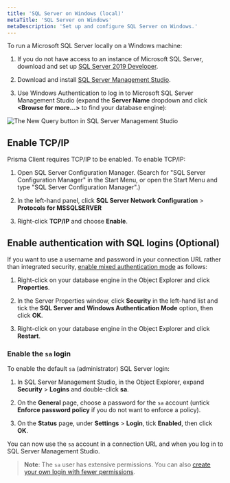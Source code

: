 ```yaml
---
title: 'SQL Server on Windows (local)'
metaTitle: 'SQL Server on Windows'
metaDescription: 'Set up and configure SQL Server on Windows.'
---
```


<TopBlock>

To run a Microsoft SQL Server locally on a Windows machine:

1. If you do not have access to an instance of Microsoft SQL Server, download and set up [SQL Server 2019 Developer](https://www.microsoft.com/en-us/sql-server/sql-server-downloads).

1. Download and install [SQL Server Management Studio](https://learn.microsoft.com/en-us/sql/ssms/download-sql-server-management-studio-ssms?view=sql-server-ver15).

1. Use Windows Authentication to log in to Microsoft SQL Server Management Studio (expand the **Server Name** dropdown and click **&lt;Browse for more...&gt;** to find your database engine):

![The New Query button in SQL Server Management Studio](/img/orm/connect-sql-server.png)

</TopBlock>

## Enable TCP/IP

Prisma Client requires TCP/IP to be enabled. To enable TCP/IP:

1. Open SQL Server Configuration Manager. (Search for "SQL Server Configuration Manager" in the Start Menu, or open the Start Menu and type "SQL Server Configuration Manager".)

1. In the left-hand panel, click **SQL Server Network Configuration** > **Protocols for MSSQLSERVER**

1. Right-click **TCP/IP** and choose **Enable**.

## Enable authentication with SQL logins (Optional)

If you want to use a username and password in your connection URL rather than integrated security, [enable mixed authentication mode](https://learn.microsoft.com/en-us/sql/database-engine/configure-windows/change-server-authentication-mode?view=sql-server-ver15&tabs=ssms) as follows:

1. Right-click on your database engine in the Object Explorer and click **Properties**.

1. In the Server Properties window, click **Security** in the left-hand list and tick the **SQL Server and Windows Authentication Mode** option, then click **OK**.

1. Right-click on your database engine in the Object Explorer and click **Restart**.

### Enable the `sa` login

To enable the default `sa` (administrator) SQL Server login:

1. In SQL Server Management Studio, in the Object Explorer, expand **Security** > **Logins** and double-click **sa**.

1. On the **General** page, choose a password for the `sa` account (untick **Enforce password policy** if you do not want to enforce a policy).

1. On the **Status** page, under **Settings** > **Login**, tick **Enabled**, then click **OK**.

You can now use the `sa` account in a connection URL and when you log in to SQL Server Management Studio.

> **Note**: The `sa` user has extensive permissions. You can also [create your own login with fewer permissions](https://learn.microsoft.com/en-us/sql/relational-databases/security/authentication-access/create-a-login?view=sql-server-ver15).
